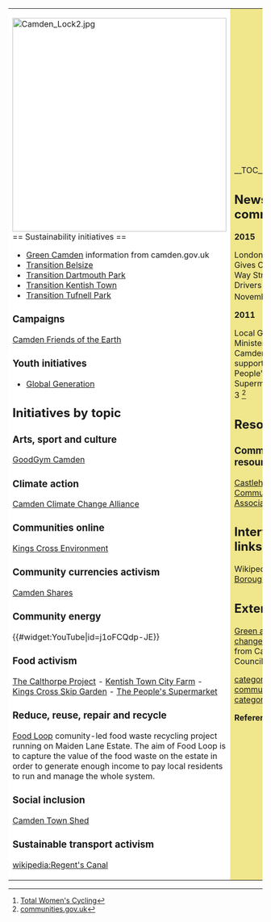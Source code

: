 {| cellpadding="8" cellspacing="0"
|- valign="top" 
| style="background:white" width="52%"|
[[File:Camden Lock2.jpg|424px]]<br clear=left>
== Sustainability initiatives ==
*[http://www.camden.gov.uk/ccm/navigation/environment/green-camden/ Green Camden] information from camden.gov.uk
*[http://www.transitionbelsize.org.uk/ Transition Belsize]
*[http://transitiondartmouthpark.wordpress.com/ Transition Dartmouth Park]
*[http://www.transitionkentishtown.org.uk/ Transition Kentish Town]
*[http://transitiontufnellpark.org.uk/ Transition Tufnell Park]

=== Campaigns ===

[http://www.camdenfoe.org.uk/ Camden Friends of the Earth]

=== Youth initiatives ===
*[http://www.globalgeneration.org.uk/ Global Generation]

== Initiatives by topic ==

=== Arts, sport and culture ===

[http://www.goodgym.org/areas/camden GoodGym Camden]

=== Climate action ===

[http://camdencca.org/ Camden Climate Change Alliance]

=== Communities online ===

[http://www.kingscrossenvironment.com/ Kings Cross Environment]

=== Community currencies activism ===

[http://www.camdenshares.org.uk/ Camden Shares]

=== Community energy ===

{{#widget:YouTube|id=j1oFCQdp-JE}}

=== Food activism ===

[http://www.calthorpeproject.org.uk/ The Calthorpe Project] - [http://www.ktcityfarm.org.uk/ Kentish Town City Farm] - [http://www.globalgeneration.org.uk/kings-cross-skip-garden Kings Cross Skip Garden] - [http://www.thepeoplessupermarket.org/ The People's Supermarket]

=== Reduce, reuse, repair and recycle ===

[http://www.foodloop.org.uk/ Food Loop] comunity-led food waste recycling project running on Maiden Lane Estate. The aim of Food Loop is to capture the value of the food waste on the estate in order to generate enough income to pay local residents to run and manage the whole system.

=== Social inclusion ===

[http://www.camdentownshed.org/ Camden Town Shed]

=== Sustainable transport activism ===

[[wikipedia:Regent's Canal]]

| style="background:khaki" |

__TOC__

== News and comment ==

'''2015''' 

London's New Road Gives Cyclists Two Way Street & Sends Drivers One Way, November 11 <ref>[http://totalwomenscycling.com/news/london-is-testing-a-new-road-layout-that-give-cyclists-two-way-street-sends-drivers-one-way-57916/ Total Women's Cycling]</ref>

'''2011'''

Local Government Minister Calls for Camden Council to support The People's Supermarket, March 3 <ref>[https://www.gov.uk/government/news/calls-for-council-to-support-the-peoples-supermarket communities.gov.uk]</ref>

== Resources ==

=== Community resources ===

[http://www.castlehaven.org.uk/ Castlehaven Community Association]

== Interwiki links ==
Wikipedia: [[wikipedia:London Borough of Camden|London Borough of Camden]]

== External links ==

[http://camden.gov.uk/ccm/content/environment/green/green-action.en Green action for change] information from Camden Council


{{scaendmenu}}
[[category:Sustainable community action]]
[[category:London]]

'''References'''
{{Attrib sca ref|London Borough of Camden}}
<references/>
|}
